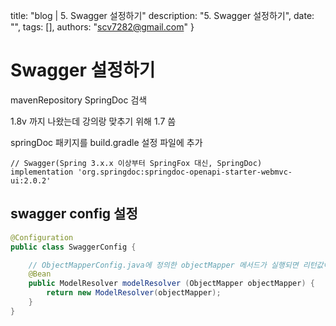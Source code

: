   title: "blog | 5. Swagger 설정하기"
  description: "5. Swagger 설정하기",
  date: "",
  tags: [],
  authors: "scv7282@gmail.com"
}

# Swagger 설정하기

mavenRepository SpringDoc 검색

1.8v 까지 나왔는데 강의랑 맞추기 위해 1.7 씀

springDoc 패키지를 build.gradle 설정 파일에 추가

```text
// Swagger(Spring 3.x.x 이상부터 SpringFox 대신, SpringDoc)
implementation 'org.springdoc:springdoc-openapi-starter-webmvc-ui:2.0.2'
```

## swagger config 설정

```java
@Configuration
public class SwaggerConfig {

    // ObjectMapperConfig.java에 정의한 objectMapper 메서드가 실행되면 리턴값이 요기 파라메터(objectMapper)로 주어짐
    @Bean
    public ModelResolver modelResolver (ObjectMapper objectMapper) {
        return new ModelResolver(objectMapper);
    }
}
```
